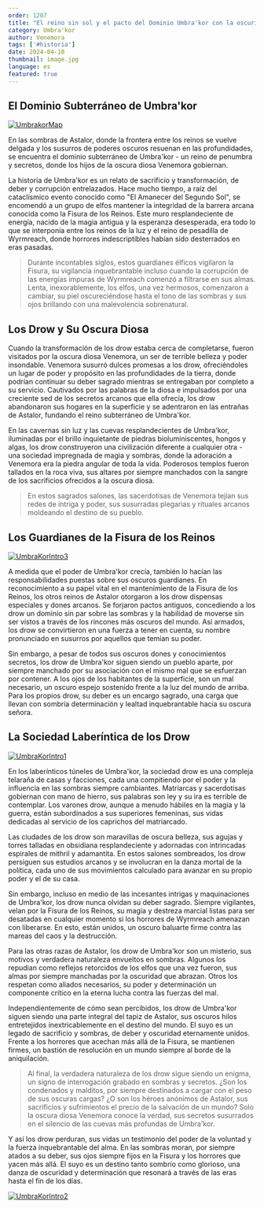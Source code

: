 ```yaml
---
order: 1207
title: "El reino sin sol y el pacto del Dominio Umbra'kor con la oscuridad"
category: Umbra'kor
author: Venemora
tags: ['#historia']
date: 2024-04-10
thumbnail: image.jpg
language: es
featured: true
---
```


## El Dominio Subterráneo de Umbra'kor

[![UmbrakorMap](https://i.imgur.com/hZFWQh8.png)](https://i.imgur.com/hZFWQh8.png)

En las sombras de Astalor, donde la frontera entre los reinos se vuelve delgada y los susurros de poderes oscuros resuenan en las profundidades, se encuentra el dominio subterráneo de Umbra'kor - un reino de penumbra y secretos, donde los hijos de la oscura diosa Venemora gobiernan.

La historia de Umbra'kor es un relato de sacrificio y transformación, de deber y corrupción entrelazados. Hace mucho tiempo, a raíz del cataclísmico evento conocido como "El Amanecer del Segundo Sol", se encomendó a un grupo de elfos mantener la integridad de la barrera arcana conocida como la Fisura de los Reinos. Este muro resplandeciente de energía, nacido de la magia antigua y la esperanza desesperada, era todo lo que se interponía entre los reinos de la luz y el reino de pesadilla de Wyrmreach, donde horrores indescriptibles habían sido desterrados en eras pasadas.

> Durante incontables siglos, estos guardianes élficos vigilaron la Fisura, su vigilancia inquebrantable incluso cuando la corrupción de las energías impuras de Wyrmreach comenzó a filtrarse en sus almas. Lenta, inexorablemente, los elfos, una vez hermosos, comenzaron a cambiar, su piel oscureciéndose hasta el tono de las sombras y sus ojos brillando con una malevolencia sobrenatural.

## Los Drow y Su Oscura Diosa

Cuando la transformación de los drow estaba cerca de completarse, fueron visitados por la oscura diosa Venemora, un ser de terrible belleza y poder insondable. Venemora susurró dulces promesas a los drow, ofreciéndoles un lugar de poder y propósito en las profundidades de la tierra, donde podrían continuar su deber sagrado mientras se entregaban por completo a su servicio. Cautivados por las palabras de la diosa e impulsados por una creciente sed de los secretos arcanos que ella ofrecía, los drow abandonaron sus hogares en la superficie y se adentraron en las entrañas de Astalor, fundando el reino subterráneo de Umbra'kor.

En las cavernas sin luz y las cuevas resplandecientes de Umbra'kor, iluminadas por el brillo inquietante de piedras bioluminiscentes, hongos y algas, los drow construyeron una civilización diferente a cualquier otra - una sociedad impregnada de magia y sombras, donde la adoración a Venemora era la piedra angular de toda la vida. Poderosos templos fueron tallados en la roca viva, sus altares por siempre manchados con la sangre de los sacrificios ofrecidos a la oscura diosa.

> En estos sagrados salones, las sacerdotisas de Venemora tejían sus redes de intriga y poder, sus susurradas plegarias y rituales arcanos moldeando el destino de su pueblo.

## Los Guardianes de la Fisura de los Reinos

[![UmbraKorIntro3](https://i.imgur.com/IcqGhpr.png)](https://i.imgur.com/IcqGhpr.png)

A medida que el poder de Umbra'kor crecía, también lo hacían las responsabilidades puestas sobre sus oscuros guardianes. En reconocimiento a su papel vital en el mantenimiento de la Fisura de los Reinos, los otros reinos de Astalor otorgaron a los drow dispensas especiales y dones arcanos. Se forjaron pactos antiguos, concediendo a los drow un dominio sin par sobre las sombras y la habilidad de moverse sin ser vistos a través de los rincones más oscuros del mundo. Así armados, los drow se convirtieron en una fuerza a tener en cuenta, su nombre pronunciado en susurros por aquellos que temían su poder.

Sin embargo, a pesar de todos sus oscuros dones y conocimientos secretos, los drow de Umbra'kor siguen siendo un pueblo aparte, por siempre manchado por su asociación con el mismo mal que se esfuerzan por contener. A los ojos de los habitantes de la superficie, son un mal necesario, un oscuro espejo sostenido frente a la luz del mundo de arriba. Para los propios drow, su deber es un encargo sagrado, una carga que llevan con sombría determinación y lealtad inquebrantable hacia su oscura señora.

## La Sociedad Laberíntica de los Drow

[![UmbraKorIntro1](https://i.imgur.com/cie6G7M.png)](https://i.imgur.com/cie6G7M.png)

En los laberínticos túneles de Umbra'kor, la sociedad drow es una compleja telaraña de casas y facciones, cada una compitiendo por el poder y la influencia en las sombras siempre cambiantes. Matriarcas y sacerdotisas gobiernan con mano de hierro, sus palabras son ley y su ira es terrible de contemplar. Los varones drow, aunque a menudo hábiles en la magia y la guerra, están subordinados a sus superiores femeninas, sus vidas dedicadas al servicio de los caprichos del matriarcado.

Las ciudades de los drow son maravillas de oscura belleza, sus agujas y torres talladas en obsidiana resplandeciente y adornadas con intrincadas espirales de mithril y adamantita. En estos salones sombreados, los drow persiguen sus estudios arcanos y se involucran en la danza mortal de la política, cada uno de sus movimientos calculado para avanzar en su propio poder y el de su casa.

Sin embargo, incluso en medio de las incesantes intrigas y maquinaciones de Umbra'kor, los drow nunca olvidan su deber sagrado. Siempre vigilantes, velan por la Fisura de los Reinos, su magia y destreza marcial listas para ser desatadas en cualquier momento si los horrores de Wyrmreach amenazan con liberarse. En esto, están unidos, un oscuro baluarte firme contra las mareas del caos y la destrucción.

Para las otras razas de Astalor, los drow de Umbra'kor son un misterio, sus motivos y verdadera naturaleza envueltos en sombras. Algunos los repudian como reflejos retorcidos de los elfos que una vez fueron, sus almas por siempre manchadas por la oscuridad que abrazan. Otros los respetan como aliados necesarios, su poder y determinación un componente crítico en la eterna lucha contra las fuerzas del mal.

Independientemente de cómo sean percibidos, los drow de Umbra'kor siguen siendo una parte integral del tapiz de Astalor, sus oscuros hilos entretejidos inextricablemente en el destino del mundo. El suyo es un legado de sacrificio y sombras, de deber y oscuridad eternamente unidos. Frente a los horrores que acechan más allá de la Fisura, se mantienen firmes, un bastión de resolución en un mundo siempre al borde de la aniquilación.

> Al final, la verdadera naturaleza de los drow sigue siendo un enigma, un signo de interrogación grabado en sombras y secretos. ¿Son los condenados y malditos, por siempre destinados a cargar con el peso de sus oscuras cargas? ¿O son los héroes anónimos de Astalor, sus sacrificios y sufrimientos el precio de la salvación de un mundo? Solo la oscura diosa Venemora conoce la verdad, sus secretos susurrados en el silencio de las cuevas más profundas de Umbra'kor.

Y así los drow perduran, sus vidas un testimonio del poder de la voluntad y la fuerza inquebrantable del alma. En las sombras moran, por siempre atados a su deber, sus ojos siempre fijos en la Fisura y los horrores que yacen más allá. El suyo es un destino tanto sombrío como glorioso, una danza de oscuridad y determinación que resonará a través de las eras hasta el fin de los días.

[![UmbraKorIntro2](https://i.imgur.com/UKv7rGV.png)](https://i.imgur.com/UKv7rGV.png)